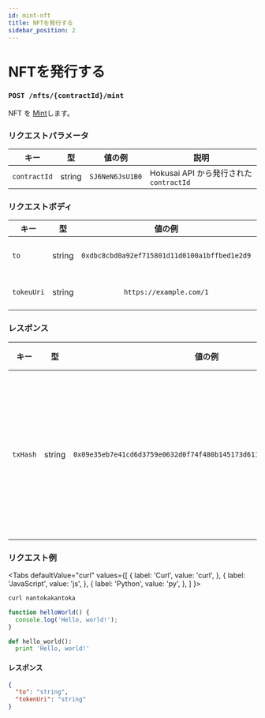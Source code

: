 ```yaml
---
id: mint-nft
title: NFTを発行する
sidebar_position: 2
---
```


# NFTを発行する

### `POST /nfts/{contractId}/mint`

NFT を [Mint](/glosarry#mint)します。

### リクエストパラメータ
|キー|型|値の例|説明|
|--|:--:|:--:|--|
|`contractId`|string|`SJ6NeN6JsU1B0`|Hokusai API から発行された`contractId`|

### リクエストボディ
|キー|型|値の例|説明|
|--|:--:|:--:|--|
|`to`|string|`0xdbc8cbd0a92ef715801d11d0100a1bffbed1e2d9`|NFTを発行するアドレス|
|`tokeuUri`|string|`https://example.com/1`|NFT metadata のURI|

### レスポンス
|キー|型|値の例|説明|
|--|:--:|:--:|--|
|`txHash`|string|`0x09e35eb7e41cd6d3759e0632d0f74f480b145173d611868371f0996c1a21d85f`|トランザクションのハッシュ値|

### リクエスト例
<Tabs
  defaultValue="curl"
  values={[
    { label: 'Curl', value: 'curl', },
    { label: 'JavaScript', value: 'js', },
    { label: 'Python', value: 'py', },
  ]
}>
<TabItem value="curl">

```bash
curl nantokakantoka
```

</TabItem>
<TabItem value="js">

```js
function helloWorld() {
  console.log('Hello, world!');
}
```

</TabItem>
<TabItem value="py">

```py
def hello_world():
  print 'Hello, world!'
```

</TabItem>
</Tabs>

#### レスポンス

```json
{
  "to": "string",
  "tokenUri": "string"
}
```